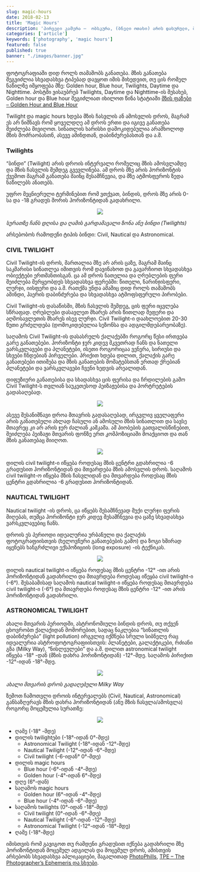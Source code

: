 ```yaml
---
slug: magic-hours
date: 2018-02-13
title: 'Magic Hours'
description: 'პირველი კამერა –  ობსკურა, (ბნელი ოთახი) არის დახურული, ბნელი ყუთი, რომელშიც სინათლე მხოლოდ ერთი პატარა ნახვრეტით შედის. გამოსახულება რომელიც ამ ნახვრეტით შედის, ჩნდება ნახვრეტიტს საპირისპირო კედელზე.'
categories: ['article']
keywords: ['photography', 'magic hours']
featured: false
published: true
banner: "./images/banner.jpg"
---
```


ფოტოგრაფიაში დიდ როლს თამაშობს განათება. მზის განათება შეგვიძლია სხვადასხვა  ტიპებად დავყოთ იმის მიხედვით, თუ ცის რომელ ნაწილზე იმყოფება მზე: Golden hour, Blue hour, Twilights, Daytime და Nighttime. პოსტში ვისაუბრებ Twilights, Daytime და Nighttime-ის შესახებ, Golden hour და Blue hour შეგიძლიათ იხილოთ წინა სტატიაში [მზის ფაზები – Golden Hour and Blue Hour](/sunlight-phases)

Twilight და magic hours ხდება მზის ჩასვლის ან ამოსვლის დროს,  მაგრამ ეს არ ნიშნავს რომ ყოველდღე ამ დროს ერთი და იგივე განათება შეიძლება მივიღოთ. სინათლის ხარისხი დამოკიდებულია არამხოლოდ მზის მოძრაობასთნ, ასევე ამინდთან, დაბინძურებასთან და ა.შ.

### Twilights

“ბინდი” (Twilight) არის დროის ინტერვალი რომელიც მზის ამოსვლამდე და მზის ჩასვლის შემდეგ გვევლინება. ამ დროს მზე არის ჰორიზონტის ქვემოთ მაგრამ განათება მაინც შესამჩნევია, და მზე ატმოსფეროს ზედა ნაწილებს ანათებს.

უფრო მეცნიერული ტერმინებით რომ ვთქვათ, ბინდის, დროს მზე არის 0-სა და -18 გრადუს შორის ჰორიზონტიდან გადახრილი.

<p align="middle">
  <img src="https://zolianipanda.files.wordpress.com/2018/02/photopills3.jpg" />
</p>

*სურათზე ჩანს დღისა და ღამის გარდამავალი ზონა ანუ ბინდი (Twilights)*

არსებობოს რამოდენი ტიპის ბინდი: Civil, Nautical და Astronomical.

### CIVIL TWILIGHT

Civil Twilight-ის დროს, მართალია მზე არ არის ცაზე, მაგრამ მაინც საკმარისი სინათლეა იმითვის რომ დავინახოთ და გავარჩიოთ სხვადასხვა ობიექტები ერთმანთისგან. ცა ამ დროს ნათელია და ღრუბლების ფერი შეიძლება მერყეობდეს სხვადასხვა ფერებში: წითელი, ნარინჯისფერი, ლურჯი, იისფერი და ა.შ. რათქმა უნდა ამაშიც დიდ როლს თამაშობს ამინდი, ჰაერის დაბინძურება და სხვადასხვა ატმოფსფერული პირობები.

Civil Twilight-ის დასაწისში, მზის ჩასვლის შემდეგ, ცის ფერი იცვლება სწრაფად. ღრუბლები დასავლეთ მხარეს არის წითლად შეფერი და აღმოსავლეთის მხარეს ისევ ლურჯი. Civil Twilight-ი დაახლოებით 20-30 წუთი გრძელდება (დომოკიდებულია სეზონსა და ადგილმდებარეობაზე).

საღამოს  Civil Twilight-ის დასასრულს ქალაქებში როგორც წესი ირთვება გარე განათებები. ჰორიზონტი ჯერ კიდევ მკვეთრად ჩანს და ნათელი ვარსკვლავები და პლანეტები, ისეთი როგორიცაა ვენერა, სირიუსი და სხვები ჩნდებიან პირველები. პრიქით ხდება დილით, ქალაქის გარე განათებები ითიშება და მზის განათების მომატებსთან ერთად ქრებიან პლანეტები და ვარსკვლავები ჩვენი ხედვის არეალიდან.

დიფუზიური განათებისა და სხადასხვა ცის ფერისა და ჩრდილების გამო  Civil Twilight-ს თვლიან საუკეთესოდ პეიზაჟებისა და პორტრეტების გადასაღებად.

<p align="middle">
  <img src="https://zolianipanda.files.wordpress.com/2018/02/photopills5.jpg" />
</p>

ასევე შესანიშნავი დროა მთავრის გადასაღებად, ირგვლივ ყველაფერი არის განათებული ახლად ჩასული ან ამოსული მზის სინათლით და სავსე მთავრეც კი არ არის ჯერ ძალიან კაშკაშა. ამ პიობების გათვალისწინებით, შეიძლება პეიზაჟი მთვარის ფონზე ერთ კომპოზიციაში მოაქციოთ და თან მზის განათებაც მიიღოთ.

<p align="middle">
  <img src="https://zolianipanda.files.wordpress.com/2018/02/photopills7.jpg" />
</p>
დილის civil twilight-ი იწყება როდესაც მზის ცენტრი გდახრილია -6 გრადუსით ჰორიზონტიდან და მთვარდება მზის ამოსვლის დროს. საღამოს civil twilight-ო იწყება მზის ჩასვლიდან და მთვარდება როდესაც მზის ცენტრი გდახრილია -6 გრადუსით ჰორიზონტიდან.

### NAUTICAL TWILIGHT

Nautical twilight -ის დროს, ცა იწყებს შესამჩნევად მუქი ლურჯი ფერის მიღებას, თუმცა ჰორიზონტი ჯერ კიდევ შესამჩნევია და ცაზე სხვადასხვა ვარსკვლავებიც ჩანს.

დროის ეს პერიოდი იდეალურია ურბანული და ქალაქის ფოტოგრაფიისთვის (ხელოვნური განათებების გამო) და ზოგი ხშირად იყენებს ხანგრძლივი ექსპოზიციის (long exposure) -ის ტექნიკას.

<p align="middle">
  <img src="https://zolianipanda.files.wordpress.com/2018/02/photopills8.jpg" />
</p>

დილის nautical twilight-ი იწყება როდესაც მზის ცენტრი -12° -ით არის ჰორიზონტიდან გადახრილი და მთავრდება როდესაც იწეყბა civil twilight-ი (-6°). შესაბამისად საღამოს nautical twilight-ი იწყება როდესაც მთავრდება civil twilight-ი (-6°) და მთავრდება როდესაც მზის ცენტრი -12° -ით არის ჰორიზონტიდან გადახრილი.

### ASTRONOMICAL TWILIGHT

ახალი მთვარის პერიოდში, ასტრონომიული ბინდის დროს, თუ თქვენ ცხოვრობთ ქალაქიდან მოშორებით, სადაც ნაკლებია “სინათლის დაბინძურება” (light pollution) ირგვლივ იქმნება სრული სიბნელე რაც იდეალურია ასტროფოტოგრაფიისთვის: პლანეტები, გალაქტიკები, რძიანი გზა (Milky Way), “ნისლეულები” და ა.შ.
დილით  astronomical twilight იწყება -18° -დან (მზის დახრა ჰორიზონტიდან) -12°-მდე. საღამოს პირიქით -12°-იდან -18°-მდე.

<p align="middle">
  <img src="https://zolianipanda.files.wordpress.com/2018/02/photopills10-1.jpg" />
</p>

*ახალი მთვარის დროს გადაღებული Milky Way*
 

ზემოთ ჩამოთვლი დროის ინტერვალებს (Civil, Nautical, Astronomical) განსაზღვრავს მზის დახრა ჰორიზონტიდან (ანუ მზის ჩასვლა/ამოსვლა) როგორც მოცემულია სურათზე:

<p align="middle">
  <img src="https://zolianipanda.files.wordpress.com/2018/02/photopills2.jpg" />
</p>

 

- ღამე (-18° -მდე)
- დილის  twilightები (-18°-იდან 0°-მდე)
  - Astronomical Twilight (-18°-იდან    -12°-მდე)
  - Nautical Twilight (-12°-იდან    -6°-მდე)
  - Civil twilight (-6-იდან°   0°-მდე)
- დილის magic hours
  - Blue hour (-6°-იდან -4°-მდე)
  - Golden hour (-4°-იდან 6°-მდე)
- დღე (6°-დან)
- საღამოს magic hours
  - Golden hour (6°-იდან -4°-მდე)
  - Blue hour (-4°-იდან -6°-მდე)
- საღამოს twilights (0°-იდან -18°-მდე)
  - Civil twilight (0°-იდან -6°-მდე)
  - Nautical Twilight (-6°-იდან -12°-მდე)
  - Astronomical Twilight (-12°-იდან -18°-მდე)
- ღამე (-18°-მდე)
 

იმისთვის რომ გავიგოთ თუ რამდენი გრადუსით იქნება გადახრილი მზე ჰორიზონტიდან მოცემულ ადგილას და მოცემულ დროს, ამისთვის არსებობს სხვადასხვა აპლიკაციები, მაგალითად [PhotoPhills](https://www.photopills.com/), [TPE – The Photographer’s Ephemeris და სხვები](https://photoephemeris.com/).